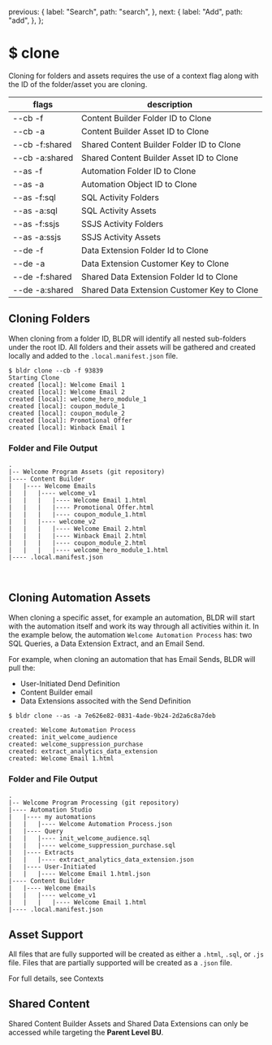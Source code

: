 
  previous: {
    label: "Search",
    path: "search",
  },
  next: {
    label: "Add",
    path: "add",
  },
};

# $ clone

Cloning for folders and assets requires the use of a context flag along with the ID of the folder/asset you are cloning.

| flags          | description                                 |
| -------------- | ------------------------------------------- |
| --cb -f        | Content Builder Folder ID to Clone          |
| --cb -a        | Content Builder Asset ID to Clone           |
| --cb -f:shared | Shared Content Builder Folder ID to Clone   |
| --cb -a:shared | Shared Content Builder Asset ID to Clone    |
| --as -f        | Automation Folder ID to Clone               |
| --as -a        | Automation Object ID to Clone               |
| --as -f:sql    | SQL Activity Folders                        |
| --as -a:sql    | SQL Activity Assets                         |
| --as -f:ssjs   | SSJS Activity Folders                       |
| --as -a:ssjs   | SSJS Activity Assets                        |
| --de -f        | Data Extension Folder Id to Clone           |
| --de -a        | Data Extension Customer Key to Clone        |
| --de -f:shared | Shared Data Extension Folder Id to Clone    |
| --de -a:shared | Shared Data Extension Customer Key to Clone |

## Cloning Folders

When cloning from a folder ID, BLDR will identify all nested sub-folders under the root ID. All folders and their assets will be gathered and created locally and added to the `.local.manifest.json` file.

```
$ bldr clone --cb -f 93839
Starting Clone
created [local]: Welcome Email 1
created [local]: Welcome Email 2
created [local]: welcome_hero_module_1
created [local]: coupon_module_1
created [local]: coupon_module_2
created [local]: Promotional Offer
created [local]: Winback Email 1
```

### Folder and File Output

```
.
|-- Welcome Program Assets (git repository)
|---- Content Builder
|   |---- Welcome Emails
|   |   |---- welcome_v1
|   |   |   |---- Welcome Email 1.html
|   |   |   |---- Promotional Offer.html
|   |   |   |---- coupon_module_1.html
|   |   |---- welcome_v2
|   |   |   |---- Welcome Email 2.html
|   |   |   |---- Winback Email 2.html
|   |   |   |---- coupon_module_2.html
|   |   |   |---- welcome_hero_module_1.html
|---- .local.manifest.json
```

<br />

## Cloning Automation Assets

When cloning a specific asset, for example an automation, BLDR will start with the automation itself and work its way through all activities within it. In the example below, the automation `Welcome Automation Process` has: two SQL Queries, a Data Extension Extract, and an Email Send.

For example, when cloning an automation that has Email Sends, BLDR will pull the: 
- User-Initiated Dend Definition
- Content Builder email
- Data Extensions associted with the Send Definition

```
$ bldr clone --as -a 7e626e82-0831-4ade-9b24-2d2a6c8a7deb

created: Welcome Automation Process
created: init_welcome_audience
created: welcome_suppression_purchase
created: extract_analytics_data_extension
created: Welcome Email 1.html
```

### Folder and File Output

```
.
|-- Welcome Program Processing (git repository)
|---- Automation Studio
|   |---- my automations
|   |   |---- Welcome Automation Process.json
|   |---- Query
|   |   |---- init_welcome_audience.sql
|   |   |---- welcome_suppression_purchase.sql
|   |---- Extracts
|   |   |---- extract_analytics_data_extension.json
|   |---- User-Initiated
|   |   |---- Welcome Email 1.html.json
|---- Content Builder
|   |---- Welcome Emails
|   |   |---- welcome_v1
|   |   |   |---- Welcome Email 1.html
|---- .local.manifest.json
```

## Asset Support

All files that are fully supported will be created as either a `.html`, `.sql`, or `.js` file. Files that are partially supported will be created as a `.json` file.

For full details, see <Link href="/documentation/v1/contexts"><a>Contexts</a></Link>

## Shared Content

Shared Content Builder Assets and Shared Data Extensions can only be accessed while targeting the **Parent Level BU**.



>
